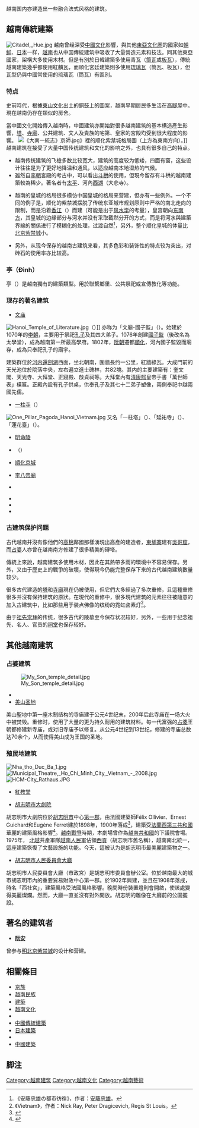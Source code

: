 越南国内亦建造出一些融合法式风格的建筑。

== 越南傳統建築 ==
[[File:Citadel,_Hue.jpg|thumb]]
越南曾经深受[[中國文化|中國文化]]影響，與其他[[東亞文化圈|東亞文化圈]]的國家如[[朝鲜|朝鲜]]、[[日本|日本]]一样，[[越南|越南]]也从中国傳統建筑中吸收了大量營造元素和技法。同其他東亞國家，架構大多使用木材。但是有別於日韓建築多使用青瓦（[[筒瓦|筒瓦]]或[[板瓦|板瓦]]），傳統越南建築幾乎都使用紅麟瓦，而順化宮廷建築則多使用[[琉璃瓦|琉璃瓦]]（筒瓦、板瓦），但瓦型仍與中國常使用的琉璃瓦（筒瓦）有區別。

=== 特点 ===
史前時代，根據[[東山文化|東山文化]]出土的銅鼓上的圖案，越南早期居民多生活在[[高腳屋|高腳屋]]中。現在越南仍存在類似的房舍。

當中國文化開始傳入越南時，中國建筑亦開始對很多越南建筑的基本構造產生影響，[[塔|塔]]、[[寺廟|寺廟]]、公共建筑、文人及貴族的宅第、皇家的宮殿均受到很大程度的影響。
[[File:《大南一統志》京師.jpg|thumb]]》裡的顺化紫禁城格局圖（上方為東南方向）。]]
越南建筑在接受了大量中国传统建筑和文化的影响之外，也具有很多自己的特点。

*越南传统建筑的飞檐多数比较宽大，建筑的高度较为低矮，四面有窗，这些设计往往是为了更好地降温和通风，以适应越南本地湿热的气候。
*雖然自[[李朝_(越南)|李朝]]宮殿的考古中，可以看出[[斗栱|斗栱]]的使用，但現今留存有斗栱的越南建築較為稀少。著名者有[[太平省|太平]]{{Translink|vi|Chùa Keo (Thái Bình)|神光寺|}}、河內[[西湖郡|西湖]]{{Translink|vi|Chùa Kim Liên|金蓮寺|}}（大悲寺）。

*越南的皇城的格局很多模仿中国皇城的格局来营建，但亦有一些例外。一个不同的例子是，顺化的紫禁城摆脱了传统东亚城市规划原则中严格的南北走向的限制，而是沿着[[香江_(越南)|香江]]（{{vie|v=Sông Hương|hn=滝香}}）而建（可能是出于[[風水|风水学]]的考量），皇宫朝向[[东南方|东南方]]，其皇城的边缘部分与河水并没有采取截然分开的方式，而是将河水與建築界線的關係进行了模糊化的处理，过渡自然<ref>《安藤忠雄の都市彷徨》，作者：[[安藤忠雄|安藤忠雄]]。</ref>，另外，整个顺化皇城的体量比[[北京紫禁城|北京紫禁城]]小。

*另外，从现今保存的越南古建筑来看，其多色彩和装饰性的特点较为突出，对砖石的使用率亦比较高。

=== 亭（Đình） ===
亭（{{Translink|vi|Đình}}）是越南獨有的建築類型。用於聯繫鄉里、公共祭祀或宣傳教化等功能。

=== 现存的著名建筑 ===
*[[河内文庙|文庙]]
[[File:Hanoi_Temple_of_Literature.jpg|thumb]]（{{vie|v=Khuê Văn Các|hn=奎文閣}}）]]
亦称为「文廟-國子監」（{{vie|v=Văn Miếu-Quốc Tử Giám|hn=文廟-國子監}}）。始建於1070年的[[李朝|李朝]]，主要用于祭祀[[孔子|孔子]]及其四大弟子。1076年創建[[國子監|國子監]]（後改名為太學堂），成為越南第一所最高學府。1802年，[[阮朝|阮朝]]遷都[[順化|順化]]，河內國子監毀而廟存，成為只奉祀孔子的廟宇。

建築群位於[[河内|河内]][[還劍湖|還劍湖]]西面，坐北朝南，圍牆長约一公里，紅牆綠瓦。大成門前的天光池位於院落中央，左右遍立進士碑林，共82塊。其内的主要建築有：奎文閣、天光寺、大拜堂、正寢殿、啟貞祠等。大拜堂內有[[清朝|清]][[康熙|康熙]]皇帝手書「萬世師表」橫匾。正殿內設有孔子供桌，供奉孔子及其七十二弟子塑像，兩側奉祀中越兩國先儒。

*[[一柱寺|一柱寺]]（{{vie|v=Chùa Một Cột|hn=񣘠𠬠榾}}）
[[File:One_Pillar_Pagoda_Hanoi_Vietnam.jpg|thumb]]
又名「一柱塔」（{{vie|v=Nhất Trụ tháp|hn=一柱塔}}）、「延祐寺」（{{vie|v=Diên Hựu tự|hn=延祐寺}}）、「蓮花臺」（{{vie|v=Liên Hoa Đài|hn=蓮花臺}}）。

*[[明命陵|明命陵]] 

*{{Translink|vi|Chùa Hương|香寺}}（{{vie|v=Chùa Hương|hn=񣘠香}}）

*[[順化京城|順化京城]]

*[[李八帝廟|李八帝廟]]

*{{Translink|vi|Chùa Dâu|延應寺}}

*{{Translink|vi|Đền Kiếp Bạc|劫白祠}}
*{{Translink|vi|Chùa Keo (Thái Bình)|神光寺|}}
*{{Translink|vi|Đình Tây Đằng|西滕亭|}}

=== 古建筑保护问题 ===
古代越南并沒有像他們的[[高棉|高棉]]鄰國那樣湧現出高產的建造者，[[柬埔寨|柬埔寨]]建有[[吳哥窟|吳哥窟]]，而[[占婆|占婆]]人亦曾在越南南方修建了很多精美的磚塔。

傳統上來說，越南建筑多使用木材，因此在其熱帶多雨的環境中不容易保存。另外，又由于歷史上的戰爭的破壞，使得現今仍能完整保存下來的古代越南建筑數量较少。

很多古代建造的[[塔|塔]]和[[寺廟|寺廟]]現在仍被使用，但它們大多經過了多次重修，且這種重修很多并沒有保持建筑的原狀。在現代的重修中，很多現代建筑的元素往往被隨意的加入古建筑中，比如那些用于装点佛像的缤纷的霓虹卤素灯<ref>《Vietnam》，作者：Nick Ray, Peter Dragicevich, Regis St Louis。</ref>。

由于[[祖先崇拜|祖先崇拜]]的传统，很多古代的陵墓至今保存状况较好，另外，一些用于纪念祖先、名人、官员的[[祠堂|祠堂]]也保存较好。

== 其他越南建筑 ==
=== 占婆建筑 ===
[[File:My_Son_temple_detail.jpg|right]]
*{{Translink|vi|Tháp Chăm|4=塔占}}
*[[美山圣地|美山圣地]]
美山聖地中第一座木制结构的寺庙建于公元4世纪末，200年后此寺庙在一场大火中被焚毁。重修时，使用了大量的更为持久耐用的建筑材料。每一代富强的[[占婆|占婆]]王朝都修建新寺庙，或对旧寺庙予以修复。从公元4世纪到13世纪，修建的寺庙总数达70余个，从而使得美山成为王国的圣地。

=== 殖民地建筑 ===
[[File:Nha_tho_Duc_Ba_1.jpg|thumb]][[File:Municipal_Theatre,_Ho_Chi_Minh_City,_Vietnam_-_2008.jpg|thumb]]
[[File:HCM-City_Rathaus.JPG|thumb]]
*[[西貢聖母聖殿主教座堂|紅教堂]]

*[[胡志明市大劇院|胡志明市大劇院]]
胡志明市大劇院位於[[胡志明市|胡志明市]]中心[[胡志明市第一郡|第一郡]]，由法國建築師Félix Ollivier、Ernest Guichard和Eugène Ferret建於1898年，1900年落成<ref>{{Cite web|title=L'Indochine Coloniale - Saigon|url=http://webcache.googleusercontent.com/search?q=cache:-G_QlODvvFMJ:belleindochine.free.fr/saigon.htm+F%C3%A9lix+Ollivier,+Ernest+Guichard+et+Eug%C3%A8ne+Ferret+en+1900&hl=fr&ct=clnk&cd=1|access-date=2021-08-18|work=webcache.googleusercontent.com}}</ref>，建築受[[法蘭西第三共和國|法蘭西第三共和國]]華麗的建築風格影響<ref>{{Cite web|title=Saigon Opera House – Ho Chi Minh Municipal Theatre|url=http://saigon-online.net/index.php/saigon-opera-house-ho-chi-minh-municipal-theatre/|access-date=2015-05-07|date=7 May 2015|website=Saigon-online.net|language=en|archive-url=https://web.archive.org/web/20150722084127/http://saigon-online.net/index.php/saigon-opera-house-ho-chi-minh-municipal-theatre/|archive-date=2015-07-22|url-status=dead}}</ref>。[[越南戰爭|越南戰爭]]時期，本劇場曾作為[[越南共和國|越南共和國]]的下議院會場。1975年， [[北越|北越]]共產軍隊[[越南人民軍|越南人民軍]]佔領[[胡志明市|西貢]]（胡志明市舊名稱），越南南北統一，這座建築恢復了文藝設施的功能。今天，這被认为是胡志明市最美麗建築物之一。

*[[胡志明市人民委員會大廳|胡志明市人民委員會大廳]]
胡志明市人民委員會大廳（市政宮）是胡志明市委員會辦公室。位於越南最大的城市胡志明市內的重要貿易財政中心第一郡。於1902年興建，並且在1908年落成，時名「西社宮」，建築風格受法國風格影響。晚間時份裝置燈則會開啟，使該處變得美麗燦爛。然而，大廳一直並沒有對外開放。胡志明的雕像在大廳前的公園擺設。

== 著名的建筑者 ==
*'''[[阮安|阮安]]''' 
曾参与[[明朝|明]][[北京紫禁城|北京紫禁城]]的设计和营建。

== 相關條目 ==
*[[京族|京族]]
*[[越南民族|越南民族]]
*[[建築|建築]]
*[[越南文化|越南文化]]
*{{Translink|vi|Quy thức kiến trúc cổ Việt Nam|4=越南古建築規則}}
*[[中國傳統建築|中國傳統建築]]
*[[日本建築|日本建築]]
*{{Translink|en|Korean architecture|4=韓國建築}}
*[[中國建築|中國建築]]

== 脚注 ==
<references/>

{{commonscat|Architecture of Vietnam}}
{{亚洲题目|建筑}}

[[Category:越南建筑|Category:越南建筑]]
[[Category:越南文化|Category:越南文化]]
[[Category:越南藝術|Category:越南藝術]]
